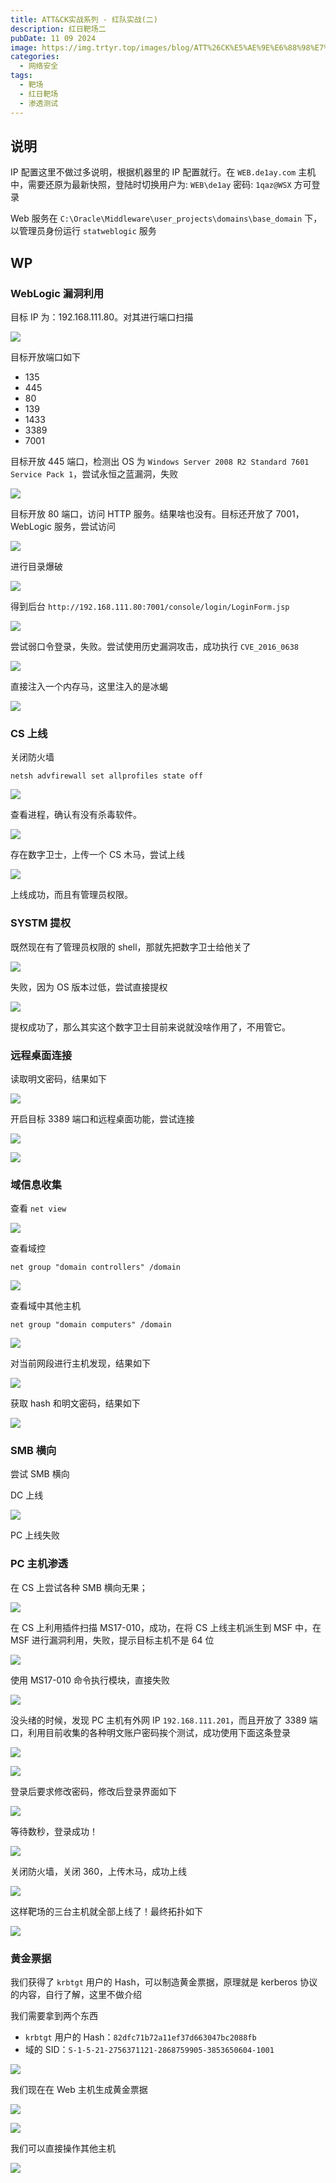 ```yaml
---
title: ATT&CK实战系列 - 红队实战(二)
description: 红日靶场二
pubDate: 11 09 2024
image: https://img.trtyr.top/images/blog/ATT%26CK%E5%AE%9E%E6%88%98%E7%B3%BB%E5%88%97%20-%20%E7%BA%A2%E9%98%9F%E5%AE%9E%E6%88%98%28%E4%BA%8C%29/ATT%26CK%E5%AE%9E%E6%88%98%E7%B3%BB%E5%88%97%20-%20%E7%BA%A2%E9%98%9F%E5%AE%9E%E6%88%98%28%E4%BA%8C%29-36.png?imageSlim
categories:
  - 网络安全
tags:
  - 靶场
  - 红日靶场
  - 渗透测试
---
```


## 说明

IP 配置这里不做过多说明，根据机器里的 IP 配置就行。在 `WEB.de1ay.com` 主机中，需要还原为最新快照，登陆时切换用户为: `WEB\de1ay` 密码: `1qaz@WSX` 方可登录

Web 服务在 `C:\Oracle\Middleware\user_projects\domains\base_domain` 下，以管理员身份运行 `statweblogic` 服务

## WP

### WebLogic 漏洞利用

目标 IP 为：192.168.111.80。对其进行端口扫描

![](https://img.trtyr.top/images/blog/ATT%26CK%E5%AE%9E%E6%88%98%E7%B3%BB%E5%88%97%20-%20%E7%BA%A2%E9%98%9F%E5%AE%9E%E6%88%98%28%E4%BA%8C%29/ATT%26CK%E5%AE%9E%E6%88%98%E7%B3%BB%E5%88%97%20-%20%E7%BA%A2%E9%98%9F%E5%AE%9E%E6%88%98%28%E4%BA%8C%29-1.png?imageSlim)

目标开放端口如下

- 135
- 445
- 80
- 139
- 1433
- 3389
- 7001

目标开放 445 端口，检测出 OS 为 `Windows Server 2008 R2 Standard 7601 Service Pack 1`，尝试永恒之蓝漏洞，失败

![](https://img.trtyr.top/images/blog/ATT%26CK%E5%AE%9E%E6%88%98%E7%B3%BB%E5%88%97%20-%20%E7%BA%A2%E9%98%9F%E5%AE%9E%E6%88%98%28%E4%BA%8C%29/ATT%26CK%E5%AE%9E%E6%88%98%E7%B3%BB%E5%88%97%20-%20%E7%BA%A2%E9%98%9F%E5%AE%9E%E6%88%98%28%E4%BA%8C%29-2.png?imageSlim)

目标开放 80 端口，访问 HTTP 服务。结果啥也没有。目标还开放了 7001，WebLogic 服务，尝试访问

![](https://img.trtyr.top/images/blog/ATT%26CK%E5%AE%9E%E6%88%98%E7%B3%BB%E5%88%97%20-%20%E7%BA%A2%E9%98%9F%E5%AE%9E%E6%88%98%28%E4%BA%8C%29/ATT%26CK%E5%AE%9E%E6%88%98%E7%B3%BB%E5%88%97%20-%20%E7%BA%A2%E9%98%9F%E5%AE%9E%E6%88%98%28%E4%BA%8C%29-3.png?imageSlim)

进行目录爆破

![](https://img.trtyr.top/images/blog/ATT%26CK%E5%AE%9E%E6%88%98%E7%B3%BB%E5%88%97%20-%20%E7%BA%A2%E9%98%9F%E5%AE%9E%E6%88%98%28%E4%BA%8C%29/ATT%26CK%E5%AE%9E%E6%88%98%E7%B3%BB%E5%88%97%20-%20%E7%BA%A2%E9%98%9F%E5%AE%9E%E6%88%98%28%E4%BA%8C%29-4.png?imageSlim)

得到后台 `http://192.168.111.80:7001/console/login/LoginForm.jsp`

![](https://img.trtyr.top/images/blog/ATT%26CK%E5%AE%9E%E6%88%98%E7%B3%BB%E5%88%97%20-%20%E7%BA%A2%E9%98%9F%E5%AE%9E%E6%88%98%28%E4%BA%8C%29/ATT%26CK%E5%AE%9E%E6%88%98%E7%B3%BB%E5%88%97%20-%20%E7%BA%A2%E9%98%9F%E5%AE%9E%E6%88%98%28%E4%BA%8C%29-5.png?imageSlim)

尝试弱口令登录，失败。尝试使用历史漏洞攻击，成功执行 `CVE_2016_0638`

![](https://img.trtyr.top/images/blog/ATT%26CK%E5%AE%9E%E6%88%98%E7%B3%BB%E5%88%97%20-%20%E7%BA%A2%E9%98%9F%E5%AE%9E%E6%88%98%28%E4%BA%8C%29/ATT%26CK%E5%AE%9E%E6%88%98%E7%B3%BB%E5%88%97%20-%20%E7%BA%A2%E9%98%9F%E5%AE%9E%E6%88%98%28%E4%BA%8C%29-6.png?imageSlim)

直接注入一个内存马，这里注入的是冰蝎

![](https://img.trtyr.top/images/blog/ATT%26CK%E5%AE%9E%E6%88%98%E7%B3%BB%E5%88%97%20-%20%E7%BA%A2%E9%98%9F%E5%AE%9E%E6%88%98%28%E4%BA%8C%29/ATT%26CK%E5%AE%9E%E6%88%98%E7%B3%BB%E5%88%97%20-%20%E7%BA%A2%E9%98%9F%E5%AE%9E%E6%88%98%28%E4%BA%8C%29-7.png?imageSlim)

### CS 上线

关闭防火墙

```shell
netsh advfirewall set allprofiles state off
```

![](https://img.trtyr.top/images/blog/ATT%26CK%E5%AE%9E%E6%88%98%E7%B3%BB%E5%88%97%20-%20%E7%BA%A2%E9%98%9F%E5%AE%9E%E6%88%98%28%E4%BA%8C%29/ATT%26CK%E5%AE%9E%E6%88%98%E7%B3%BB%E5%88%97%20-%20%E7%BA%A2%E9%98%9F%E5%AE%9E%E6%88%98%28%E4%BA%8C%29-8.png?imageSlim)

查看进程，确认有没有杀毒软件。

![](https://img.trtyr.top/images/blog/ATT%26CK%E5%AE%9E%E6%88%98%E7%B3%BB%E5%88%97%20-%20%E7%BA%A2%E9%98%9F%E5%AE%9E%E6%88%98%28%E4%BA%8C%29/ATT%26CK%E5%AE%9E%E6%88%98%E7%B3%BB%E5%88%97%20-%20%E7%BA%A2%E9%98%9F%E5%AE%9E%E6%88%98%28%E4%BA%8C%29-9.png?imageSlim)

存在数字卫士，上传一个 CS 木马，尝试上线

![](https://img.trtyr.top/images/blog/ATT%26CK%E5%AE%9E%E6%88%98%E7%B3%BB%E5%88%97%20-%20%E7%BA%A2%E9%98%9F%E5%AE%9E%E6%88%98%28%E4%BA%8C%29/ATT%26CK%E5%AE%9E%E6%88%98%E7%B3%BB%E5%88%97%20-%20%E7%BA%A2%E9%98%9F%E5%AE%9E%E6%88%98%28%E4%BA%8C%29-10.png?imageSlim)

上线成功，而且有管理员权限。

### SYSTM 提权

既然现在有了管理员权限的 shell，那就先把数字卫士给他关了

![](https://img.trtyr.top/images/blog/ATT%26CK%E5%AE%9E%E6%88%98%E7%B3%BB%E5%88%97%20-%20%E7%BA%A2%E9%98%9F%E5%AE%9E%E6%88%98%28%E4%BA%8C%29/ATT%26CK%E5%AE%9E%E6%88%98%E7%B3%BB%E5%88%97%20-%20%E7%BA%A2%E9%98%9F%E5%AE%9E%E6%88%98%28%E4%BA%8C%29-11.png?imageSlim)

失败，因为 OS 版本过低，尝试直接提权

![](https://img.trtyr.top/images/blog/ATT%26CK%E5%AE%9E%E6%88%98%E7%B3%BB%E5%88%97%20-%20%E7%BA%A2%E9%98%9F%E5%AE%9E%E6%88%98%28%E4%BA%8C%29/ATT%26CK%E5%AE%9E%E6%88%98%E7%B3%BB%E5%88%97%20-%20%E7%BA%A2%E9%98%9F%E5%AE%9E%E6%88%98%28%E4%BA%8C%29-12.png?imageSlim)

提权成功了，那么其实这个数字卫士目前来说就没啥作用了，不用管它。

### 远程桌面连接

读取明文密码，结果如下

![](https://img.trtyr.top/images/blog/ATT%26CK%E5%AE%9E%E6%88%98%E7%B3%BB%E5%88%97%20-%20%E7%BA%A2%E9%98%9F%E5%AE%9E%E6%88%98%28%E4%BA%8C%29/ATT%26CK%E5%AE%9E%E6%88%98%E7%B3%BB%E5%88%97%20-%20%E7%BA%A2%E9%98%9F%E5%AE%9E%E6%88%98%28%E4%BA%8C%29-14.png?imageSlim)

开启目标 3389 端口和远程桌面功能，尝试连接

![](https://img.trtyr.top/images/blog/ATT%26CK%E5%AE%9E%E6%88%98%E7%B3%BB%E5%88%97%20-%20%E7%BA%A2%E9%98%9F%E5%AE%9E%E6%88%98%28%E4%BA%8C%29/ATT%26CK%E5%AE%9E%E6%88%98%E7%B3%BB%E5%88%97%20-%20%E7%BA%A2%E9%98%9F%E5%AE%9E%E6%88%98%28%E4%BA%8C%29-15.png?imageSlim)

![](https://img.trtyr.top/images/blog/ATT%26CK%E5%AE%9E%E6%88%98%E7%B3%BB%E5%88%97%20-%20%E7%BA%A2%E9%98%9F%E5%AE%9E%E6%88%98%28%E4%BA%8C%29/ATT%26CK%E5%AE%9E%E6%88%98%E7%B3%BB%E5%88%97%20-%20%E7%BA%A2%E9%98%9F%E5%AE%9E%E6%88%98%28%E4%BA%8C%29-16.png?imageSlim)

### 域信息收集

查看 `net view`

![](https://img.trtyr.top/images/blog/ATT%26CK%E5%AE%9E%E6%88%98%E7%B3%BB%E5%88%97%20-%20%E7%BA%A2%E9%98%9F%E5%AE%9E%E6%88%98%28%E4%BA%8C%29/ATT%26CK%E5%AE%9E%E6%88%98%E7%B3%BB%E5%88%97%20-%20%E7%BA%A2%E9%98%9F%E5%AE%9E%E6%88%98%28%E4%BA%8C%29-17.png?imageSlim)

查看域控

```
net group "domain controllers" /domain
```

![](https://img.trtyr.top/images/blog/ATT%26CK%E5%AE%9E%E6%88%98%E7%B3%BB%E5%88%97%20-%20%E7%BA%A2%E9%98%9F%E5%AE%9E%E6%88%98%28%E4%BA%8C%29/ATT%26CK%E5%AE%9E%E6%88%98%E7%B3%BB%E5%88%97%20-%20%E7%BA%A2%E9%98%9F%E5%AE%9E%E6%88%98%28%E4%BA%8C%29-18.png?imageSlim)

查看域中其他主机

```
net group "domain computers" /domain
```

![](https://img.trtyr.top/images/blog/ATT%26CK%E5%AE%9E%E6%88%98%E7%B3%BB%E5%88%97%20-%20%E7%BA%A2%E9%98%9F%E5%AE%9E%E6%88%98%28%E4%BA%8C%29/ATT%26CK%E5%AE%9E%E6%88%98%E7%B3%BB%E5%88%97%20-%20%E7%BA%A2%E9%98%9F%E5%AE%9E%E6%88%98%28%E4%BA%8C%29-19.png?imageSlim)

对当前网段进行主机发现，结果如下

![](https://img.trtyr.top/images/blog/ATT%26CK%E5%AE%9E%E6%88%98%E7%B3%BB%E5%88%97%20-%20%E7%BA%A2%E9%98%9F%E5%AE%9E%E6%88%98%28%E4%BA%8C%29/ATT%26CK%E5%AE%9E%E6%88%98%E7%B3%BB%E5%88%97%20-%20%E7%BA%A2%E9%98%9F%E5%AE%9E%E6%88%98%28%E4%BA%8C%29-20.png?imageSlim)

获取 hash 和明文密码，结果如下

![](https://img.trtyr.top/images/blog/ATT%26CK%E5%AE%9E%E6%88%98%E7%B3%BB%E5%88%97%20-%20%E7%BA%A2%E9%98%9F%E5%AE%9E%E6%88%98%28%E4%BA%8C%29/ATT%26CK%E5%AE%9E%E6%88%98%E7%B3%BB%E5%88%97%20-%20%E7%BA%A2%E9%98%9F%E5%AE%9E%E6%88%98%28%E4%BA%8C%29-21.png?imageSlim)

### SMB 横向

尝试 SMB 横向

DC 上线

![](https://img.trtyr.top/images/blog/ATT%26CK%E5%AE%9E%E6%88%98%E7%B3%BB%E5%88%97%20-%20%E7%BA%A2%E9%98%9F%E5%AE%9E%E6%88%98%28%E4%BA%8C%29/ATT%26CK%E5%AE%9E%E6%88%98%E7%B3%BB%E5%88%97%20-%20%E7%BA%A2%E9%98%9F%E5%AE%9E%E6%88%98%28%E4%BA%8C%29-22.png?imageSlim)

PC 上线失败

### PC 主机渗透

在 CS 上尝试各种 SMB 横向无果；

![](https://img.trtyr.top/images/blog/ATT%26CK%E5%AE%9E%E6%88%98%E7%B3%BB%E5%88%97%20-%20%E7%BA%A2%E9%98%9F%E5%AE%9E%E6%88%98%28%E4%BA%8C%29/ATT%26CK%E5%AE%9E%E6%88%98%E7%B3%BB%E5%88%97%20-%20%E7%BA%A2%E9%98%9F%E5%AE%9E%E6%88%98%28%E4%BA%8C%29-23.png?imageSlim)

在 CS 上利用插件扫描 MS17-010，成功，在将 CS 上线主机派生到 MSF 中，在 MSF 进行漏洞利用，失败，提示目标主机不是 64 位

![](https://img.trtyr.top/images/blog/ATT%26CK%E5%AE%9E%E6%88%98%E7%B3%BB%E5%88%97%20-%20%E7%BA%A2%E9%98%9F%E5%AE%9E%E6%88%98%28%E4%BA%8C%29/ATT%26CK%E5%AE%9E%E6%88%98%E7%B3%BB%E5%88%97%20-%20%E7%BA%A2%E9%98%9F%E5%AE%9E%E6%88%98%28%E4%BA%8C%29-24.png?imageSlim)

使用 MS17-010 命令执行模块，直接失败

![](https://img.trtyr.top/images/blog/ATT%26CK%E5%AE%9E%E6%88%98%E7%B3%BB%E5%88%97%20-%20%E7%BA%A2%E9%98%9F%E5%AE%9E%E6%88%98%28%E4%BA%8C%29/ATT%26CK%E5%AE%9E%E6%88%98%E7%B3%BB%E5%88%97%20-%20%E7%BA%A2%E9%98%9F%E5%AE%9E%E6%88%98%28%E4%BA%8C%29-25.png?imageSlim)

没头绪的时候，发现 PC 主机有外网 IP `192.168.111.201`，而且开放了 3389 端口，利用目前收集的各种明文账户密码挨个测试，成功使用下面这条登录

![](https://img.trtyr.top/images/blog/ATT%26CK%E5%AE%9E%E6%88%98%E7%B3%BB%E5%88%97%20-%20%E7%BA%A2%E9%98%9F%E5%AE%9E%E6%88%98%28%E4%BA%8C%29/ATT%26CK%E5%AE%9E%E6%88%98%E7%B3%BB%E5%88%97%20-%20%E7%BA%A2%E9%98%9F%E5%AE%9E%E6%88%98%28%E4%BA%8C%29-26.png?imageSlim)

![](https://img.trtyr.top/images/blog/ATT%26CK%E5%AE%9E%E6%88%98%E7%B3%BB%E5%88%97%20-%20%E7%BA%A2%E9%98%9F%E5%AE%9E%E6%88%98%28%E4%BA%8C%29/ATT%26CK%E5%AE%9E%E6%88%98%E7%B3%BB%E5%88%97%20-%20%E7%BA%A2%E9%98%9F%E5%AE%9E%E6%88%98%28%E4%BA%8C%29-27.png?imageSlim)

登录后要求修改密码，修改后登录界面如下

![](https://img.trtyr.top/images/blog/ATT%26CK%E5%AE%9E%E6%88%98%E7%B3%BB%E5%88%97%20-%20%E7%BA%A2%E9%98%9F%E5%AE%9E%E6%88%98%28%E4%BA%8C%29/ATT%26CK%E5%AE%9E%E6%88%98%E7%B3%BB%E5%88%97%20-%20%E7%BA%A2%E9%98%9F%E5%AE%9E%E6%88%98%28%E4%BA%8C%29-28.png?imageSlim)

等待数秒，登录成功！

![](https://img.trtyr.top/images/blog/ATT%26CK%E5%AE%9E%E6%88%98%E7%B3%BB%E5%88%97%20-%20%E7%BA%A2%E9%98%9F%E5%AE%9E%E6%88%98%28%E4%BA%8C%29/ATT%26CK%E5%AE%9E%E6%88%98%E7%B3%BB%E5%88%97%20-%20%E7%BA%A2%E9%98%9F%E5%AE%9E%E6%88%98%28%E4%BA%8C%29-29.png?imageSlim)

关闭防火墙，关闭 360，上传木马，成功上线

![](https://img.trtyr.top/images/blog/ATT%26CK%E5%AE%9E%E6%88%98%E7%B3%BB%E5%88%97%20-%20%E7%BA%A2%E9%98%9F%E5%AE%9E%E6%88%98%28%E4%BA%8C%29/ATT%26CK%E5%AE%9E%E6%88%98%E7%B3%BB%E5%88%97%20-%20%E7%BA%A2%E9%98%9F%E5%AE%9E%E6%88%98%28%E4%BA%8C%29-30.png?imageSlim)

这样靶场的三台主机就全部上线了！最终拓扑如下

![](https://img.trtyr.top/images/blog/ATT%26CK%E5%AE%9E%E6%88%98%E7%B3%BB%E5%88%97%20-%20%E7%BA%A2%E9%98%9F%E5%AE%9E%E6%88%98%28%E4%BA%8C%29/ATT%26CK%E5%AE%9E%E6%88%98%E7%B3%BB%E5%88%97%20-%20%E7%BA%A2%E9%98%9F%E5%AE%9E%E6%88%98%28%E4%BA%8C%29-31.png?imageSlim)

### 黄金票据

我们获得了 `krbtgt` 用户的 Hash，可以制造黄金票据，原理就是 kerberos 协议的内容，自行了解，这里不做介绍

我们需要拿到两个东西

- `krbtgt` 用户的 Hash：`82dfc71b72a11ef37d663047bc2088fb`
- 域的 SID：`S-1-5-21-2756371121-2868759905-3853650604-1001`

![](https://img.trtyr.top/images/blog/ATT%26CK%E5%AE%9E%E6%88%98%E7%B3%BB%E5%88%97%20-%20%E7%BA%A2%E9%98%9F%E5%AE%9E%E6%88%98%28%E4%BA%8C%29/ATT%26CK%E5%AE%9E%E6%88%98%E7%B3%BB%E5%88%97%20-%20%E7%BA%A2%E9%98%9F%E5%AE%9E%E6%88%98%28%E4%BA%8C%29-32.png?imageSlim)

我们现在在 Web 主机生成黄金票据

![](https://img.trtyr.top/images/blog/ATT%26CK%E5%AE%9E%E6%88%98%E7%B3%BB%E5%88%97%20-%20%E7%BA%A2%E9%98%9F%E5%AE%9E%E6%88%98%28%E4%BA%8C%29/ATT%26CK%E5%AE%9E%E6%88%98%E7%B3%BB%E5%88%97%20-%20%E7%BA%A2%E9%98%9F%E5%AE%9E%E6%88%98%28%E4%BA%8C%29-33.png?imageSlim)

![](https://img.trtyr.top/images/blog/ATT%26CK%E5%AE%9E%E6%88%98%E7%B3%BB%E5%88%97%20-%20%E7%BA%A2%E9%98%9F%E5%AE%9E%E6%88%98%28%E4%BA%8C%29/ATT%26CK%E5%AE%9E%E6%88%98%E7%B3%BB%E5%88%97%20-%20%E7%BA%A2%E9%98%9F%E5%AE%9E%E6%88%98%28%E4%BA%8C%29-34.png?imageSlim)

我们可以直接操作其他主机

![](https://img.trtyr.top/images/blog/ATT%26CK%E5%AE%9E%E6%88%98%E7%B3%BB%E5%88%97%20-%20%E7%BA%A2%E9%98%9F%E5%AE%9E%E6%88%98%28%E4%BA%8C%29/ATT%26CK%E5%AE%9E%E6%88%98%E7%B3%BB%E5%88%97%20-%20%E7%BA%A2%E9%98%9F%E5%AE%9E%E6%88%98%28%E4%BA%8C%29-35.png?imageSlim)
